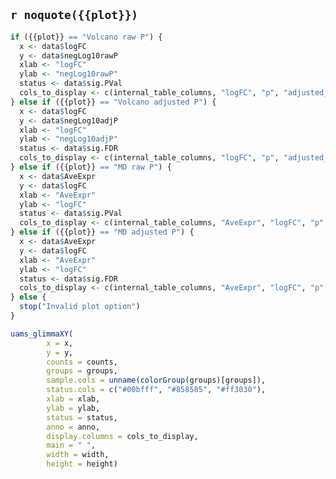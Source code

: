 ## `r noquote({{plot}})`

```r
if ({{plot}} == "Volcano raw P") {
  x <- data$logFC
  y <- data$negLog10rawP
  xlab <- "logFC"
  ylab <- "negLog10rawP"
  status <- data$sig.PVal
  cols_to_display <- c(internal_table_columns, "logFC", "p", "adjusted_p")
} else if ({{plot}} == "Volcano adjusted P") {
  x <- data$logFC
  y <- data$negLog10adjP
  xlab <- "logFC"
  ylab <- "negLog10adjP"
  status <- data$sig.FDR
  cols_to_display <- c(internal_table_columns, "logFC", "p", "adjusted_p")
} else if ({{plot}} == "MD raw P") {
  x <- data$AveExpr
  y <- data$logFC
  xlab <- "AveExpr"
  ylab <- "logFC"
  status <- data$sig.PVal
  cols_to_display <- c(internal_table_columns, "AveExpr", "logFC", "p", "adjusted_p")
} else if ({{plot}} == "MD adjusted P") {
  x <- data$AveExpr
  y <- data$logFC
  xlab <- "AveExpr"
  ylab <- "logFC"
  status <- data$sig.FDR
  cols_to_display <- c(internal_table_columns, "AveExpr", "logFC", "p", "adjusted_p")
} else {
  stop("Invalid plot option")
}

uams_glimmaXY(
        x = x,
        y = y,
        counts = counts,
        groups = groups,
        sample.cols = unname(colorGroup(groups)[groups]),
        status.cols = c("#00bfff", "#858585", "#ff3030"),
        xlab = xlab,
        ylab = ylab,
        status = status,
        anno = anno,
        display.columns = cols_to_display,
        main = " ",
        width = width,
        height = height)
```
